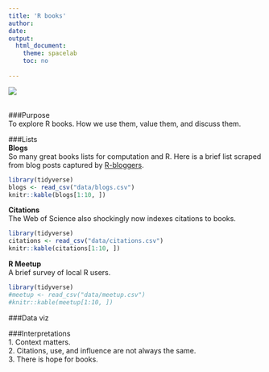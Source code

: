 ```yaml
---
title: 'R books'
author: 
date: 
output:
  html_document:
    theme: spacelab
    toc: no
    
---
```



![](./books.jpg)  
<br>

###Purpose  
To explore R books. How we use them, value them, and discuss them.  

###Lists  
**Blogs**  
So many great books lists for computation and R. Here is a brief list scraped from blog posts captured by [R-bloggers](https://www.r-bloggers.com).   

```r
library(tidyverse)
blogs <- read_csv("data/blogs.csv")
knitr::kable(blogs[1:10, ])

```

**Citations**  
The Web of Science also shockingly now indexes citations to books.  
```r
library(tidyverse)
citations <- read_csv("data/citations.csv")
knitr::kable(citations[1:10, ])

```

**R Meetup**  
A brief survey of local R users.  
```r
library(tidyverse)
#meetup <- read_csv("data/meetup.csv")
#knitr::kable(meetup[1:10, ])

```


###Data viz  

###Interpretations  
1. Context matters.  
2. Citations, use, and influence are not always the same.  
3. There is hope for books.  